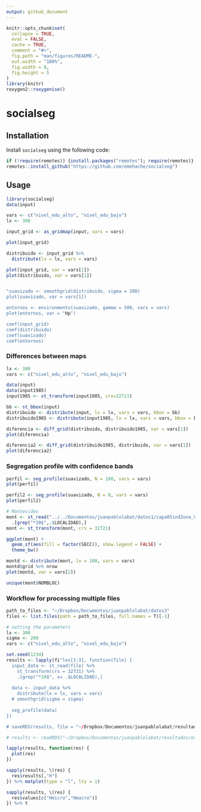 ```yaml
---
output: github_document
---
```


<!-- README.md is generated from README.Rmd. Please edit that file -->

```r
knitr::opts_chunk$set(
  collapse = TRUE,
  eval = FALSE,
  cache = TRUE,
  comment = "#>",
  fig.path = "man/figures/README-",
  out.width = "100%",
  fig.width = 8,
  fig.height = 5
)
library(knitr)
roxygen2::roxygenise()
```


# socialseg

## Installation

Install `socialseg` using the following code:
```r
if (!require(remotes)) {install.packages("remotes"); require(remotes)}
remotes::install_github("https://github.com/emehache/socialseg")
```



## Usage

```r
library(socialseg)
data(input)

vars <- c("nivel_edu_alto", "nivel_edu_bajo")
lx <- 300

input_grid <- as_gridmap(input, vars = vars)

plot(input_grid)

distribuido <- input_grid %>% 
  distribute(lx = lx, vars = vars) 

plot(input_grid, var = vars[1])
plot(distribuido, var = vars[1])


"suavizado <- smoothgrid(distribuido, sigma = 200)
plot(suavizado, var = vars[1])

entornos <- environments(suavizado, gamma = 500, vars = vars)
plot(entornos, var = "Hp")

coef(input_grid)
coef(distribuido)
coef(suavizado)
coef(entornos)

```
### Differences between maps

```r
lx <- 300
vars <- c("nivel_edu_alto", "nivel_edu_bajo")

data(input)
data(input1985)
input1985 <- st_transform(input1985, crs=32721)

bb <- st_bbox(input)
distribuido <- distribute(input, lx = lx, vars = vars, bbox = bb) 
distribuido1985 <- distribute(input1985, lx = lx, vars = vars, bbox = bb)

diferencia <- diff_grid(distribuido, distribuido1985, var = vars[1])
plot(diferencia)

diferencia2 <- diff_grid(distribuido1985, distribuido, var = vars[1])
plot(diferencia2)
```

### Segregation profile with confidence bands
```r
perfil <- seg_profile(suavizado, N = 100, vars = vars)
plot(perfil)

perfil2 <- seg_profile(suavizado, N = 0, vars = vars)
plot(perfil2)

```


```r
# Montevideo
mont <- st_read("../../Documentos/juanpablolabat/datos1/capa85indZona_01.gpkg") %>% 
  .[grep("*20$",.$LOCALIDAD),]
mont <- st_transform(mont, crs = 32721)

ggplot(mont) + 
  geom_sf(aes(fill = factor(SECC)), show.legend = FALSE) + 
  theme_bw()

montd <- distribute(mont, lx = 100, vars = vars)
montd$grid %>% nrow
plot(montd, var = vars[2])

unique(mont$NOMBLOC)
```


### Workflow for processing multiple files

```r
path_to_files <- "~/Dropbox/Documentos/juanpablolabat/datos3"
files <- list.files(path = path_to_files, full.names = T)[-1]

# setting the parameters
lx <- 300
sigma <- 200
vars <- c("nivel_edu_alto", "nivel_edu_bajo")

set.seed(1234)
results <- lapply(fi"les[1:3], function(file) {
  input_data <- st_read(file) %>% 
    st_transform(crs = 32721) %>% 
    .[grep("*20$", x= .$LOCALIDAD),]
  
  data <- input_data %>%
    distribute(lx = lx, vars = vars)
  # smoothgrid(sigma = sigma)
  
  seg_profile(data)
})

# saveRDS(results, file = "~/Dropbox/Documentos/juanpablolabat/resultados/estimacion20240920.rds")
```

```r
# results <- readRDS("~/Dropbox/Documentos/juanpablolabat/resultados/estimacion20240920.rds")
```

```r

lapply(results, function(res) {
  plot(res)
})

sapply(results, \(res) {
  res$results[,"H"]
}) %>% matplot(type = "l", lty = 1)

sapply(results, \(res) {
  res$values[c("Hmicro","Hmacro")]
}) %>% t

```

